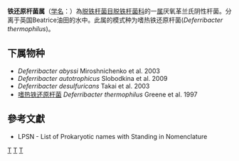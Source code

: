 {{Automatic taxobox
| taxon = Deferribacter
| authority = Greene et al，1997
| type species = 嗜热铁还原杆菌<br>''Deferribacter thermophilus''
| type species authority = Greene et al. 1997
}}
'''铁还原杆菌属'''（[[学名|学名]]：{{lang|la|''Deferribacter''}}）為[[脱铁杆菌目|脱铁杆菌目]][[脱铁杆菌科|脱铁杆菌科]]的一[[属|属]]厌氧革兰氏阴性杆菌。分离于英国Beatrice油田的水中。此属的模式种为嗜热铁还原杆菌(''Deferribacter thermophilus'')。

==下属物种==
* ''Deferribacter abyssi'' Miroshnichenko et al. 2003
* ''Deferribacter autotrophicus'' Slobodkina et al. 2009
* ''Deferribacter desulfuricans'' Takai et al. 2003
* [[嗜热铁还原杆菌|嗜热铁还原杆菌]] ''Deferribacter thermophilus'' Greene et al. 1997


==參考文獻==
{{reflist}}
* LPSN - List of Prokaryotic names with Standing in Nomenclature

{{taxonbar}}

[[Category:革兰氏阴性菌|T]]
[[Category:_脱铁杆菌科|T]]
[[Category:1997年描述的分类群|T]]